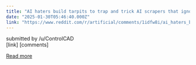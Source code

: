 ```yaml
---
title: "AI haters build tarpits to trap and trick AI scrapers that ignore robots.txt | Attackers explain how an anti-spam defense became an AI weapon."
date: "2025-01-30T05:46:40.000Z"
link: "https://www.reddit.com/r/artificial/comments/1idfw8i/ai_haters_build_tarpits_to_trap_and_trick_ai/"
---
```


submitted by    /u/ControlCAD  
 [link]   [comments]

[Read more](https://www.reddit.com/r/artificial/comments/1idfw8i/ai_haters_build_tarpits_to_trap_and_trick_ai/)
